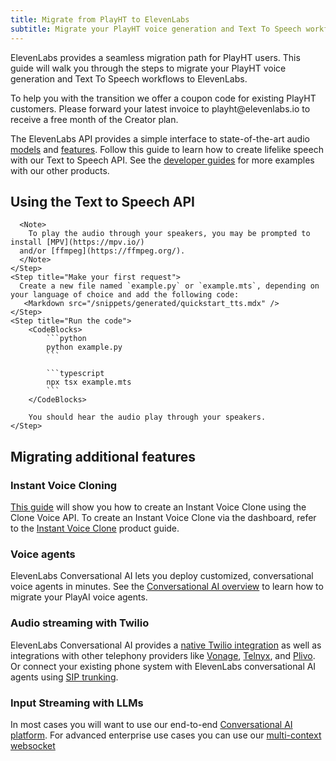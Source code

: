 ```yaml
---
title: Migrate from PlayHT to ElevenLabs
subtitle: Migrate your PlayHT voice generation and Text To Speech workflows to ElevenLabs.
---
```


ElevenLabs provides a seamless migration path for PlayHT users. This guide will walk you through the steps to migrate your PlayHT voice generation and Text To Speech workflows to ElevenLabs.

<Note>
  To help you with the transition we offer a coupon code for existing PlayHT customers. Please
  forward your latest invoice to playht@elevenlabs.io to receive a free month of the Creator plan.
</Note>

The ElevenLabs API provides a simple interface to state-of-the-art audio [models](/docs/models) and [features](/docs/api-reference/introduction). Follow this guide to learn how to create lifelike speech with our Text to Speech API. See the [developer guides](/docs/quickstart#explore-our-developer-guides) for more examples with our other products.

## Using the Text to Speech API

<Steps>
    <Step title="Create an API key">
      <Markdown src="/snippets/quickstart-api-key.mdx" />
    </Step>
    <Step title="Install the SDK">
      <Markdown src="/snippets/quickstart-install-sdk.mdx" />

      <Note>
        To play the audio through your speakers, you may be prompted to install [MPV](https://mpv.io/)
      and/or [ffmpeg](https://ffmpeg.org/).
      </Note>
    </Step>
    <Step title="Make your first request">
      Create a new file named `example.py` or `example.mts`, depending on your language of choice and add the following code:
       <Markdown src="/snippets/generated/quickstart_tts.mdx" />
    </Step>
    <Step title="Run the code">
        <CodeBlocks>
            ```python
            python example.py
            ```

            ```typescript
            npx tsx example.mts
            ```
        </CodeBlocks>

        You should hear the audio play through your speakers.
    </Step>

</Steps>

## Migrating additional features

### Instant Voice Cloning

[This guide](/docs/cookbooks/voices/instant-voice-cloning) will show you how to create an Instant Voice Clone using the Clone Voice API. To create an Instant Voice Clone via the dashboard, refer to the [Instant Voice Clone](/docs/product-guides/voices/voice-cloning/instant-voice-cloning) product guide.

### Voice agents

ElevenLabs Conversational AI lets you deploy customized, conversational voice agents in minutes. See the [Conversational AI overview](/docs/conversational-ai/overview) to learn how to migrate your PlayAI voice agents.

### Audio streaming with Twilio

ElevenLabs Conversational AI provides a [native Twilio integration](/docs/conversational-ai/phone-numbers/twilio-integration/native-integration) as well as integrations with other telephony providers like [Vonage](/docs/conversational-ai/phone-numbers/telephony/vonage), [Telnyx](/docs/conversational-ai/phone-numbers/telephony/telnyx), and [Plivo](/docs/conversational-ai/phone-numbers/telephony/plivo). Or connect your existing phone system with ElevenLabs conversational AI agents using [SIP trunking](/docs/conversational-ai/phone-numbers/sip-trunking).

### Input Streaming with LLMs

In most cases you will want to use our end-to-end [Conversational AI platform](https://elevenlabs.io/conversational-ai). For advanced enterprise use cases you can use our [multi-context websocket](/docs/cookbooks/multi-context-web-socket)

<Markdown src="/snippets/quickstart-developer-guides.mdx" />
